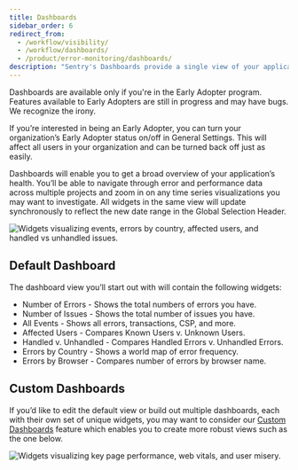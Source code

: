 ```yaml
---
title: Dashboards
sidebar_order: 6
redirect_from:
  - /workflow/visibility/
  - /workflow/dashboards/
  - /product/error-monitoring/dashboards/
description: "Sentry's Dashboards provide a single view of your application's health, including the ability to navigate issues and performance across multiple projects."
---
```


<Note>

Dashboards are available only if you're in the Early Adopter program. Features available to Early Adopters are still in progress and may have bugs. We recognize the irony.

If you’re interested in being an Early Adopter, you can turn your organization’s Early Adopter status on/off in General Settings. This will affect all users in your organization and can be turned back off just as easily.

</Note>

Dashboards will enable you to get a broad overview of your application’s health. You’ll be able to navigate through error and performance data across multiple projects and zoom in on any time series visualizations you may want to investigate. All widgets in the same view will update synchronously to reflect the new date range in the Global Selection Header.

![Widgets visualizing events, errors by country, affected users, and handled vs unhandled issues.](dashboard_default.png)

## Default Dashboard
The dashboard view you’ll start out with will contain the following widgets:

- Number of Errors - Shows the total numbers of errors you have.
- Number of Issues - Shows the total number of issues you have.
- All Events - Shows all errors, transactions, CSP, and more.
- Affected Users - Compares Known Users v. Unknown Users.
- Handled v. Unhandled - Compares Handled Errors v. Unhandled Errors.
- Errors by Country - Shows a world map of error frequency.
- Errors by Browser - Compares number of errors by browser name.

## Custom Dashboards
If you’d like to edit the default view or build out multiple dashboards, each with their own set of unique widgets, you may want to consider our [Custom Dashboards](/product/dashboards/custom-dashboards/) feature which enables you to create more robust views such as the one below.

![Widgets visualizing key page performance, web vitals, and user misery.](dashboard_custom.png)
